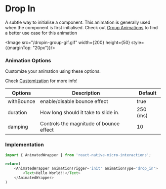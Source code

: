 
# Drop In

A subtle way to initialise a component. 
This animation is generally used when the component is first initialised. Check out [Group Animations](/group_animations) to find a better use case for this animation

<Image src="/dropin-group-gif.gif" width={200} height={50} style={{marginTop: "20px"}}/>

### Animation Options

Customize your animation using these options. 

Check [Customization](/Usage#customization) for more info!

| **Options**        | **Description**                                                                              | **Default**                       |
|---------------------|----------------------------------------------------------------------------------------------|-------------------------------------|
| withBounce  | enable/disable bounce effect                                            | true                                |
| duration| How long should it take to slide in.                                                       | 250 (ms)           |
| damping| Controls the magnitude of bounce effect                                                       | 10           |


### Implementation

```js
import { AnimatedWrapper } from 'react-native-micro-interactions';

return(
    <AnimatedWrapper animationTrigger='init' animationType='drop_in'>
        <Text>Hello World!!</Text>
    </AnimatedWrapper>
)
```